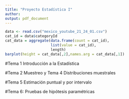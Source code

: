 ```yaml
---
title: "Proyecto Estadística I"
author: 
output: pdf_document
---
```


```r
data <- read.csv("mexico_youtube_21_24_01.csv")
cat_id = data$categoryId
cat_data = aggregate(data.frame(count = cat_id),
                     list(value = cat_id),
                     length)
barplot(height = cat_data[,2],names.arg = cat_data[,1])
```

#Tema 1 Introducción a la Estadística


#Tema 2 Muestreo y Tema 4 Distribuciones muestrales


#Tema 5 Estimación puntual y por intervalo


#Tema 6: Pruebas de hipótesis paramétricas
